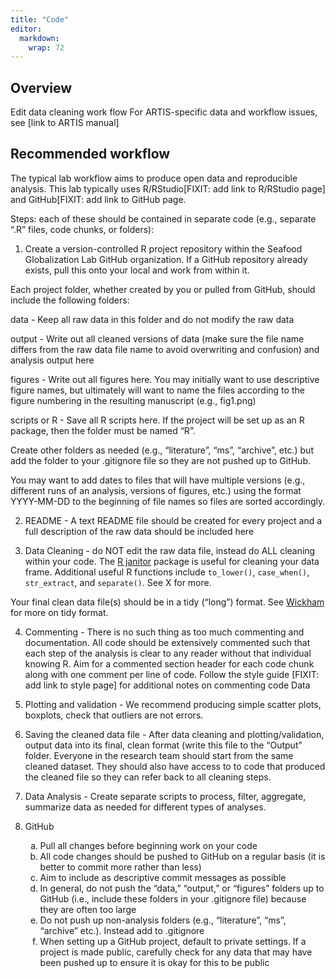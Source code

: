 ```yaml
---
title: "Code"
editor: 
  markdown: 
    wrap: 72
---
```


## Overview

Edit data cleaning work flow For ARTIS-specific data and workflow
issues, see \[link to ARTIS manual\]

## Recommended workflow

The typical lab workflow aims to produce open data and reproducible
analysis. This lab typically uses R/RStudio\[FIXIT: add link to
R/RStudio page\] and GitHub\[FIXIT: add link to GitHub page.

Steps: each of these should be contained in separate code (e.g.,
separate “.R” files, code chunks, or folders):

1.  Create a version-controlled R project repository within the Seafood
    Globalization Lab GitHub organization. If a GitHub repository
    already exists, pull this onto your local and work from within it.

Each project folder, whether created by you or pulled from GitHub,
should include the following folders:

data - Keep all raw data in this folder and do not modify the raw data

output - Write out all cleaned versions of data (make sure the file name
differs from the raw data file name to avoid overwriting and confusion)
and analysis output here

figures - Write out all figures here. You may initially want to use
descriptive figure names, but ultimately will want to name the files
according to the figure numbering in the resulting manuscript (e.g.,
fig1.png)

scripts or R - Save all R scripts here. If the project will be set up as
an R package, then the folder must be named "R".

Create other folders as needed (e.g., “literature”, “ms”, "archive",
etc.) but add the folder to your .gitignore file so they are not pushed
up to GitHub.

You may want to add dates to files that will have multiple versions
(e.g., different runs of an analysis, versions of figures, etc.) using
the format YYYY-MM-DD to the beginning of file names so files are sorted
accordingly.

2.  README - A text README file should be created for every project and
    a full description of the raw data should be included here

3.  Data Cleaning - do NOT edit the raw data file, instead do ALL
    cleaning within your code. The [R
    janitor](https://cran.r-project.org/web/packages/janitor/vignettes/janitor.html)
    package is useful for cleaning your data frame. Additional useful R
    functions include `to_lower()`, `case_when()`, `str_extract`, and
    `separate()`. See X for more.

Your final clean data file(s) should be in a tidy (“long”) format. See
[Wickham](https://r4ds.hadley.nz/data-tidy) for more on tidy format.

4.  Commenting - There is no such thing as too much commenting and
    documentation. All code should be extensively commented such that
    each step of the analysis is clear to any reader without that
    individual knowing R. Aim for a commented section header for each
    code chunk along with one comment per line of code. Follow the style
    guide \[FIXIT: add link to style page\] for additional notes on
    commenting code Data

5.  Plotting and validation - We recommend producing simple scatter
    plots, boxplots, check that outliers are not errors.

6.  Saving the cleaned data file - After data cleaning and
    plotting/validation, output data into its final, clean format (write
    this file to the “Output” folder. Everyone in the research team
    should start from the same cleaned dataset. They should also have
    access to to code that produced the cleaned file so they can refer
    back to all cleaning steps.

7.  Data Analysis - Create separate scripts to process, filter,
    aggregate, summarize data as needed for different types of analyses. 

8. GitHub
    a. Pull all changes before beginning work on your code
    b. All code changes should be pushed to GitHub on a regular basis (it is better to commit more rather than less)
    c. Aim to include as descriptive commit messages as possible
    d. In general, do not push the "data," "output," or "figures" folders up to GitHub (i.e., include these folders in your .gitignore file) because they are often too large
    e. Do not push up non-analysis folders (e.g., "literature", "ms", "archive" etc.). Instead add to .gitignore 
    f. When setting up a GitHub project, default to private settings. If a project is made public, carefully check for any data that may have been pushed up to ensure it is okay for this to be public
    
   